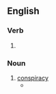 ==English==

===Verb===
{{head|en|present participle}}

# {{present participle of|conspire|lang=en|nocat=1}}

===Noun===
{{en-noun}}

# [[conspiracy]]
#* {{quote-journal|date=July 15, 2007|author=|title=The Nixonian Whitewash, Scrubbed|work=New York Times|url=http://www.nytimes.com/2007/07/15/opinion/15sun4.html
|passage=This time, however, eavesdropping on more of his tragicomic '''conspirings''' is secondary to the fact that they are part of an agreement to finally legitimize the privately run, propagandistic Nixon library.}}